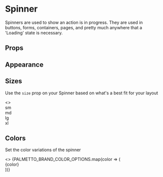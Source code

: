 

<Meta
  title="Components/Spinner"
  component={Spinner}
  decorators={[withA11y]}
/>

# Spinner

Spinners are used to show an action is in progress.
They are used in buttons, forms, containers, pages,
and pretty much anywhere that a 'Loading' state is necessary.

<Canvas>
  <Spinner />
</Canvas>

## Props

<ArgsTable of={Spinner} />

## Appearance

<Canvas>
  <Story name="Spinner">
     <Spinner />
  </Story>
</Canvas>

## Sizes

Use the `size` prop on your Spinner based on what's a best fit for your layout

<Canvas>
  <Story name="Sizes">
    <>
      <div style={{ marginBottom: '1rem'}}>
        <div style={{ marginBottom: '0.25rem'}}>sm</div>
        <Spinner size="sm" />
      </div>
      <div style={{ marginBottom: '1rem'}}>
        <div style={{ marginBottom: '0.25rem'}}>md</div>
        <Spinner size="md" />
      </div>
      <div style={{ marginBottom: '1rem'}}>
        <div style={{ marginBottom: '0.25rem'}}>lg</div>
        <Spinner size="lg" />
      </div>
      <div style={{ marginBottom: '1rem'}}>
        <div style={{ marginBottom: '0.25rem'}}>xl</div>
        <Spinner size="xl" />
      </div>
    </>
  </Story>
</Canvas>

## Colors

Set the color variations of the spinner

<Canvas>
  <Story name="Colors">
    <>
      {PALMETTO_BRAND_COLOR_OPTIONS.map(color => (
        <div style={{ marginBottom: '1rem'}}>
          <div style={{ marginBottom: '0.25rem'}}>{color}</div>
          <Spinner color={color} />
        </div>
      ))}
    </>
  </Story>
</Canvas>
